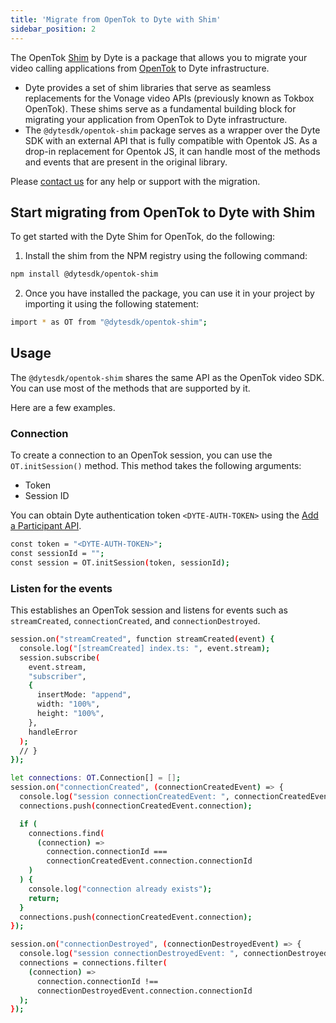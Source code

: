 ```yaml
---
title: 'Migrate from OpenTok to Dyte with Shim'
sidebar_position: 2
---
```


The OpenTok [Shim](<https://en.wikipedia.org/wiki/Shim_(computing)>) by Dyte is a package that allows you to migrate your video calling applications from [OpenTok](https://tokbox.com/developer/) to Dyte infrastructure.

- Dyte provides a set of shim libraries that serve as seamless replacements for the Vonage video APIs (previously known as Tokbox OpenTok). These shims serve as a fundamental building block for migrating your application from OpenTok to Dyte infrastructure.
- The `@dytesdk/opentok-shim` package serves as a wrapper over the Dyte SDK with an external API that is fully compatible with Opentok JS. As a drop-in replacement for Opentok JS, it can handle most of the methods and events that are present in the original library.

Please [contact us](https://dyte.io/contact) for any help or support with the migration.

## Start migrating from OpenTok to Dyte with Shim

To get started with the Dyte Shim for OpenTok, do the following:

1. Install the shim from the NPM registry using the following command:

```bash npm
npm install @dytesdk/opentok-shim
```

2. Once you have installed the package, you can use it in your project by importing it using the following statement:

```bash
import * as OT from "@dytesdk/opentok-shim";
```

## Usage

The `@dytesdk/opentok-shim` shares the same API as the OpenTok video SDK. You can use most of the methods that are supported by it.

Here are a few examples.

### Connection

To create a connection to an OpenTok session, you can use the `OT.initSession()` method. This method takes the following arguments:

- Token
- Session ID

You can obtain Dyte authentication token `<DYTE-AUTH-TOKEN>` using the [Add a Participant API](/api#/operations/add_participant).

```bash
const token = "<DYTE-AUTH-TOKEN>";
const sessionId = "";
const session = OT.initSession(token, sessionId);
```

### Listen for the events

This establishes an OpenTok session and listens for events such as `streamCreated`, `connectionCreated`, and `connectionDestroyed`.

```bash
session.on("streamCreated", function streamCreated(event) {
  console.log("[streamCreated] index.ts: ", event.stream);
  session.subscribe(
    event.stream,
    "subscriber",
    {
      insertMode: "append",
      width: "100%",
      height: "100%",
    },
    handleError
  );
  // }
});

let connections: OT.Connection[] = [];
session.on("connectionCreated", (connectionCreatedEvent) => {
  console.log("session connectionCreatedEvent: ", connectionCreatedEvent);
  connections.push(connectionCreatedEvent.connection);

  if (
    connections.find(
      (connection) =>
        connection.connectionId ===
        connectionCreatedEvent.connection.connectionId
    )
  ) {
    console.log("connection already exists");
    return;
  }
  connections.push(connectionCreatedEvent.connection);
});

session.on("connectionDestroyed", (connectionDestroyedEvent) => {
  console.log("session connectionDestroyedEvent: ", connectionDestroyedEvent);
  connections = connections.filter(
    (connection) =>
      connection.connectionId !==
      connectionDestroyedEvent.connection.connectionId
  );
});

```
